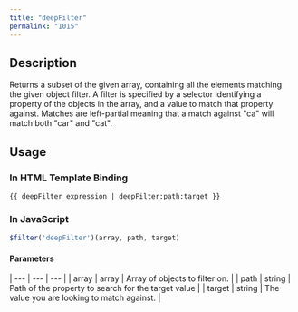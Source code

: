 ```yaml
---
title: "deepFilter"
permalink: "1015"
---
```


## Description

Returns a subset of the given array, containing all the elements matching the given object filter.
A filter is specified by a selector identifying a property of the objects in the array, and a value
to match that property against. Matches are left-partial meaning that a match against "ca" will match both "car" and "cat".

## Usage

### In HTML Template Binding

```
{{ deepFilter_expression | deepFilter:path:target }}
```

### In JavaScript

```js
$filter('deepFilter')(array, path, target)
```

#### Parameters

| --- | --- | --- |
| array | array | Array of objects to filter on. |
| path | string | Path of the property to search for the target value |
| target | string | The value you are looking to match against. |